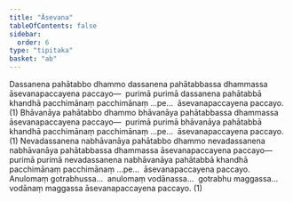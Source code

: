 ```yaml
---
title: "Āsevana"
tableOfContents: false
sidebar:
  order: 6
type: "tipitaka"
basket: "ab"
---
```



<DynamicBreadcrumb />

<Division number="88">

<Paragraph number="1004">
Dassanena pahātabbo dhammo dassanena pahātabbassa dhammassa āsevanapaccayena paccayo—  purimā purimā dassanena pahātabbā khandhā pacchimānaṃ pacchimānaṃ …pe…  āsevanapaccayena paccayo. (1)
</Paragraph>

<Paragraph number="1005">
Bhāvanāya pahātabbo dhammo bhāvanāya pahātabbassa dhammassa āsevanapaccayena paccayo—  purimā purimā bhāvanāya pahātabbā khandhā pacchimānaṃ pacchimānaṃ …pe…  āsevanapaccayena paccayo. (1)
</Paragraph>

<Paragraph number="1006">
Nevadassanena nabhāvanāya pahātabbo dhammo nevadassanena nabhāvanāya pahātabbassa dhammassa āsevanapaccayena paccayo—  purimā purimā nevadassanena nabhāvanāya pahātabbā khandhā pacchimānaṃ pacchimānaṃ …pe…  āsevanapaccayena paccayo. Anulomaṃ gotrabhussa…  anulomaṃ vodānassa…  gotrabhu maggassa…  vodānaṃ maggassa āsevanapaccayena paccayo. (1)
</Paragraph>
</Division>